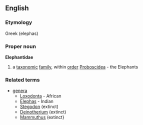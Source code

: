 ==English==
===Etymology===
Greek (elephas) <!-- needs Greek script -->
===Proper noun===
{{wikipedia}}
'''Elephantidae'''
#a [[taxonomic]] [[family]], within [[order]] [[Proboscidea]] - the Elephants
===Related terms===
{{wikispecies}}
*[[genera]]
**[[Loxodonta]] - African
**[[Elephas]] - Indian
**[[Stegodon]]  (extinct)
**[[Deinotherium]] (extinct)
**[[Mammuthus]]  (extinct}